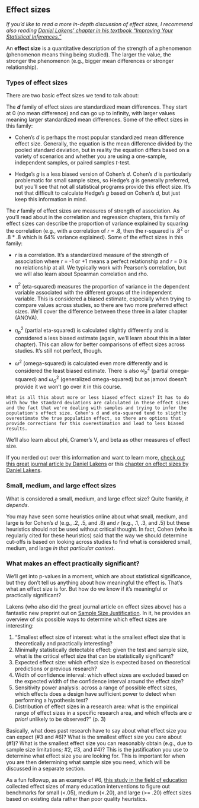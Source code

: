 ## Effect sizes

*If you'd like to read a more in-depth discussion of effect sizes, I recommend also reading [Daniel Lakens' chapter in his textbook "Improving Your Statistical Inferences."](https://lakens.github.io/statistical_inferences/effectsize.html)*

An **effect size** is a quantitative description of the strength of a phenomenon (phenomenon means thing being studied). The larger the value, the stronger the phenomenon (e.g., bigger mean differences or stronger relationship).

### Types of effect sizes

There are two basic effect sizes we tend to talk about:

The ***d*** family of effect sizes are standardized mean differences. They start at 0 (no mean difference) and can go up to infinity, with larger values meaning larger standardized mean differences. Some of the effect sizes in this family:

-   Cohen's *d* is perhaps the most popular standardized mean difference effect size. Generally, the equation is the mean difference divided by the pooled standard deviation, but in reality the equation differs based on a variety of scenarios and whether you are using a one-sample, independent samples, or paired samples *t*-test.

-   Hedge's *g* is a less biased version of Cohen's *d*. Cohen's *d* is particularly problematic for small sample sizes, so Hedge's *g* is generally preferred, but you'll see that not all statistical programs provide this effect size. It's not that difficult to calculate Hedge's *g* based on Cohen's *d*, but just keep this information in mind.

The ***r*** family of effect sizes are measures of strength of association. As you'll read about in the correlation and regression chapters, this family of effect sizes can describe the proportion of variance explained by squaring the correlation (e.g., with a correlation of *r* = .8, then the r-squared is .8^2^ or .8 \* .8 which is 64% variance explained). Some of the effect sizes in this family:

-   *r* is a correlation. It's a standardized measure of the strength of association where *r* = -1 or +1 means a perfect relationship and *r* = 0 is no relationship at all. We typically work with Pearson's correlation, but we will also learn about Spearman correlation and rho.

-   $\eta^2$ (eta-squared) measures the proportion of variance in the dependent variable associated with the different groups of the independent variable. This is considered a biased estimate, especially when trying to compare values across studies, so there are two more preferred effect sizes. We'll cover the difference between these three in a later chapter (ANOVA).

-   $\eta^2_p$ (partial eta-squared) is calculated slightly differently and is considered a less biased estimate (again, we'll learn about this in a later chapter). This can allow for better comparisons of effect sizes across studies. It's still not perfect, though.

-   $\omega^2$ (omega-squared) is calculated even more differently and is considered the least biased estimate. There is also $\omega^2_p$ (partial omega-squared) and $\omega^2_G$ (generalized omega-squared) but as jamovi doesn't provide it we won't go over it in this course.

```block

What is all this about more or less biased effect sizes? It has to do with how the standard deviations are calculated in these effect sizes and the fact that we're dealing with samples and trying to infer the population's effect size. Cohen's d and eta-squared tend to slightly overestimate the true population effect, so there are options that provide corrections for this overestimation and lead to less biased results. 
```

We'll also learn about phi, Cramer's V, and beta as other measures of effect size.

If you nerded out over this information and want to learn more, [check out this great journal article by Daniel Lakens](https://www.frontiersin.org/articles/10.3389/fpsyg.2013.00863/full) or this [chapter on effect sizes by Daniel Lakens](https://lakens.github.io/statistical_inferences/effectsize.html).

### Small, medium, and large effect sizes

What is considered a small, medium, and large effect size? Quite frankly, *it depends*.

You may have seen some heuristics online about what small, medium, and large is for Cohen's *d* (e.g., .2, .5, and .8) and *r* (e.g., .1, .3, and .5) but these heuristics should not be used without critical thought. In fact, Cohen (who is regularly cited for these heuristics) said that the way we should determine cut-offs is based on looking across studies to find what is considered small, medium, and large *in that particular context*.

### What makes an effect practically significant?

We'll get into p-values in a moment, which are about statistical significance, but they don't tell us anything about how meaningful the effect is. That's what an effect size is for. But how do we know if it's meaningful or practically significant?

Lakens (who also did the great journal article on effect sizes above) has a fantastic new preprint out on [Sample Size Justification](https://psyarxiv.com/9d3yf/). In it, he provides an overview of six possible ways to determine which effect sizes are interesting:

1.  "Smallest effect size of interest: what is the smallest effect size that is theoretically and practically interesting?
2.  Minimally statistically detectable effect: given the test and sample size, what is the critical effect size that can be statistically significant?
3.  Expected effect size: which effect size is expected based on theoretical predictions or previous research?
4.  Width of confidence interval: which effect sizes are excluded based on the expected width of the confidence interval around the effect size?
5.  Sensitivity power analysis: across a range of possible effect sizes, which effects does a design have sufficient power to detect when performing a hypothesis test?
6.  Distribution of effect sizes in a research area: what is the empirical range of effect sizes in a specific research area, and which effects are *a priori* unlikely to be observed?" (p. 3)

Basically, what does past research have to say about what effect size you can expect (#3 and #6)? What is the smallest effect size you care about (#1)? What is the smallest effect size you can reasonably obtain (e.g., due to sample size limitations; #2, #3, and #4)? This is the justification you use to determine what effect size you are looking for. This is important for when you are then determining what sample size you need, which will be discussed in a separate section.

As a fun followup, as an example of #6, [this study in the field of education](https://journals.sagepub.com/stoken/default+domain/U7HVJPIXFWBBWQDKMGXT/full) collected effect sizes of many education interventions to figure out benchmarks for small (\<.05), medium (\<.20), and large (\>= .20) effect sizes based on existing data rather than poor quality heuristics.
